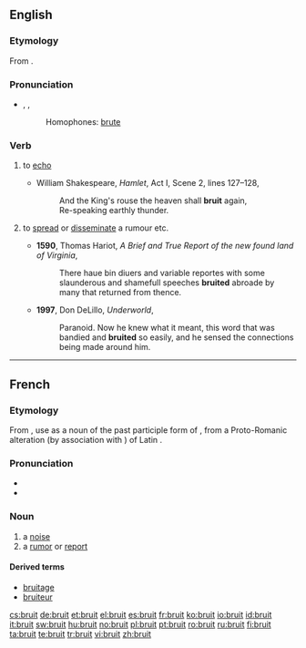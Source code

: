 ==English==

===Etymology===
From {{etyl|fro}} {{term|bruit|lang=fro}}.

===Pronunciation===
* {{enPR|bro͞ot}}, {{IPA|/bruːt/}}, {{SAMPA|/bru:t/}}
*: {{rhymes|uːt}}
*: Homophones: [[brute]]

===Verb===
{{en-verb}}

# {{obsolete}} to [[echo]]
#* {{circa|1600}} William Shakespeare, ''Hamlet'', Act I, Scene 2, lines 127–128,
#*: And the King's rouse the heaven shall '''bruit''' again,
#*: Re-speaking earthly thunder.
# {{US|archaic British}} to [[spread]] or [[disseminate]] a rumour etc.
#* '''1590''', Thomas Hariot, ''A Brief and True Report of the new found land of Virginia'',
#*: There haue bin diuers and variable reportes with some slaunderous and shamefull speeches '''bruited''' abroade by many that returned from thence.
#* '''1997''', Don DeLillo, ''Underworld'',
#*: Paranoid.  Now he knew what it meant, this word that was bandied and '''bruited''' so easily, and he sensed the connections being made around him.

----

==French==

===Etymology===
From {{etyl|fro|fr}} {{term|bruit|lang=fro}}, use as a noun of the past participle form of {{term|bruire||to roar}}, from a Proto-Romanic alteration (by association with {{term|braire||cry}}) of Latin {{term|rugire||roar|lang=la}}.

===Pronunciation===
* {{audio|Fr-bruit.ogg|audio}}
* {{IPA|/bʀɥi/|lang=fr}}

===Noun===
{{fr-noun|m}}

# a [[noise]]
# a [[rumor]] or [[report]]

====Derived terms====
*[[bruitage#French|bruitage]]
*[[bruiteur#French|bruiteur]]

[[cs:bruit]]
[[de:bruit]]
[[et:bruit]]
[[el:bruit]]
[[es:bruit]]
[[fr:bruit]]
[[ko:bruit]]
[[io:bruit]]
[[id:bruit]]
[[it:bruit]]
[[sw:bruit]]
[[hu:bruit]]
[[no:bruit]]
[[pl:bruit]]
[[pt:bruit]]
[[ro:bruit]]
[[ru:bruit]]
[[fi:bruit]]
[[ta:bruit]]
[[te:bruit]]
[[tr:bruit]]
[[vi:bruit]]
[[zh:bruit]]